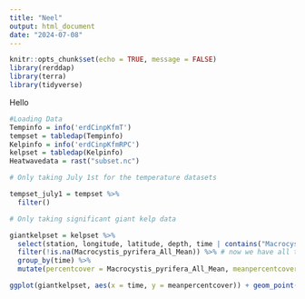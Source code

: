```yaml
---
title: "Neel"
output: html_document
date: "2024-07-08"
---
```


```r
knitr::opts_chunk$set(echo = TRUE, message = FALSE)
library(rerddap)
library(terra)
library(tidyverse)
```
Hello
```r
#Loading Data
Tempinfo = info('erdCinpKfmT')
tempset = tabledap(Tempinfo)
Kelpinfo = info('erdCinpKfmRPC')
kelpset = tabledap(Kelpinfo)
Heatwavedata = rast("subset.nc")
```
```r
# Only taking July 1st for the temperature datasets

tempset_july1 = tempset %>%
  filter()

# Only taking significant giant kelp data

giantkelpset = kelpset %>%
  select(station, longitude, latitude, depth, time | contains("Macrocystis_pyrifera")) %>% 
  filter(!is.na(Macrocystis_pyrifera_All_Mean)) %>% # now we have all the actual values for giant kelp cover
  group_by(time) %>% 
  mutate(percentcover = Macrocystis_pyrifera_All_Mean, meanpercentcover = mean(percentcover)) # make the percent cover easier to type and take the average of it across all locations

ggplot(giantkelpset, aes(x = time, y = meanpercentcover)) + geom_point() + geom_line()
```

